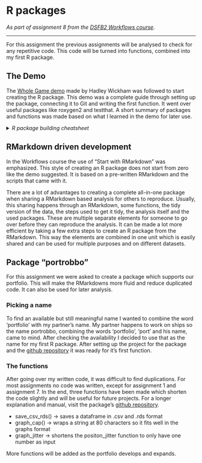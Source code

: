 # R packages

_As part of assignment 8 from the [DSFB2 Workflows course](https://lesmaterialen.rstudio.hu.nl/workflows-reader/#course-introduction)._

----

For this assignment the previous assignments will be analysed to check for any repetitive code. This code will be turned into functions, combined into my first R package. 

## The Demo

The [Whole Game demo](https://r-pkgs.org/whole-game.html) made by Hadley Wickham was followed to start creating the R package. This demo was a complete guide through setting up the package, connecting it to Git and writing the first function. It went over useful packages like roxygen2 and testthat. A short summary of packages and functions was made based on what I learned in the demo for later use.

<details><summary><i>R package building cheatsheet</i></summary>
<b>Useful libraries:</b><br>
library(devtools)<br>
library(usethis)<br>
library(roxygen2)<br>
library(testthat)<br>

<b>How roxygen2 works:</b>
<ol><li>Put cursor in function</li>
<li>Code -> insert roxygen skeleton/li>>
<li>Fill in necessary details</li></ol>

<b>Important functions:</b><br>
create_package("~/path/to/package/packaganame")<br>
-- Creates package

use_git()<br>
-- Connects to git

use_r("filename")<br>
-- Opens/creates script in R/

load_all()<br>
-- Loads all functions without using globalenv

exists("function", where = globalenv(), inherits = FALSE)<br>
-- Checks if function exists in globalenv

check()<br>
-- Checks entire package for errors/warnings/notes

use_mit_license()<br>
-- Sets license to MIT

document()<br>
-- Creates/updates the manuals in man/ based on roxygen<br>
-- Updates the NAMESPACE file

install()<br>
-- Installs the package

use_testthat()<br>
-- Declares our intent to write tests<br>
-- Creates test directories

use_test("functionname")<br>
-- Opens/create a testfile

test()<br>
-- Performs all tests

use_package("packagename")<br>
-- Add a package to import in DESCRIPTION

rename_files("oldname", "newname")<br>
-- Rename files

use_readme_rmd()<br>
-- Writes README template<br>
-- Adds readme to the ignore file

build_readme()<br>
-- Updates the readme.md file based on the readme.rmd
</details>

## RMarkdown driven development

In the Workflows course the use of "Start with RMarkdown" was emphasized. This style of creating an R package does not start from zero like the demo suggested. It is based on a pre-written RMarkdown and the scripts that came with it. 

There are a lot of advantages to creating a complete all-in-one package when sharing a RMarkdown based analysis for others to reproduce. Usually, this sharing happens through an RMarkdown, some functions, the tidy version of the data, the steps used to get it tidy, the analysis itself and the used packages. These are multiple separate elements for someone to go over before they can reproduce the analysis. It can be made a lot more efficient by taking a few extra steps to create an R package from the RMarkdown. This way the elements are combined in one unit which is easily shared and can be used for multiple purposes and on different datasets.

## Package "portrobbo"

For this assignment we were asked to create a package which supports our portfolio. This will make the RMarkdowns more fluid and reduce duplicated code. It can also be used for later analysis.

### Picking a name

To find an available but still meaningful name I wanted to combine the word 'portfolio' with my partner's name. My partner happens to work on ships so the name portrobbo, combining the words 'portfolio', 'port' and his name, came to mind. After checking the availability I decided to use that as the name for my first R package. After setting up the project for the package and the [github repository](https://github.com/mirthhe/portrobbo) it was ready for it's first function. 

### The functions

After going over my written code, it was difficult to find duplications. For most assignments no code was written, except for assignment 1 and assignment 7. In the end, three functions have been made which shorten the code slightly and will be useful for future projects. For a longer explanation and manual, visit the package's [github repository](https://github.com/mirthhe/portrobbo).
<ul><li>save_csv_rds() -> saves a dataframe in .csv and .rds format</li>
<li>graph_cap() -> wraps a string at 80 characters so it fits well in the graphs format</li>
<li>graph_jitter -> shortens the positon_jitter function to only have one number as input</li></ul>
More functions will be added as the portfolio develops and expands.